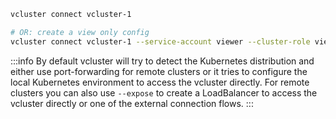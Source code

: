 ```bash
vcluster connect vcluster-1

# OR: create a view only config
vcluster connect vcluster-1 --service-account viewer --cluster-role view
```

:::info
By default vcluster will try to detect the Kubernetes distribution and either use port-forwarding for remote clusters or it tries to configure the local Kubernetes environment to access the vcluster directly. For remote clusters you can also use `--expose` to create a LoadBalancer to access the vcluster directly or one of the external connection flows.
:::
